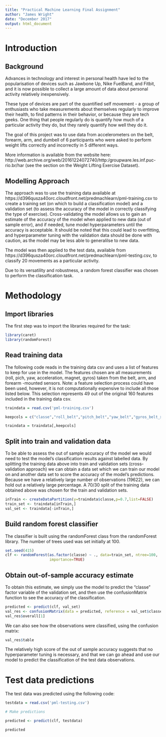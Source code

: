 ```yaml
---
title: "Practical Machine Learning Final Assignment"
author: "James Wright"
date: "December 2017"
output: html_document
---
```


# Introduction

## Background

Advances in technology and interest in personal health have led to the popularisation of devices such as Jawbone Up, Nike FuelBand, and Fitbit, and it is now possible to collect a large amount of data about personal activity relatively inexpensively. 

These type of devices are part of the quantified self movement - a group of enthusiasts who take measurements about themselves regularly to improve their health, to find patterns in their behavior, or because they are tech geeks. One thing that people regularly do is quantify how much of a particular activity they do, but they rarely quantify how well they do it. 

The goal of this project was to use data from accelerometers on the belt, forearm, arm, and dumbell of 6 participants who were asked to perform weight lifts correctly and incorrectly in 5 different ways. 

More information is available from the website here: http://web.archive.org/web/20161224072740/http:/groupware.les.inf.puc-rio.br/har (see the section on the Weight Lifting Exercise Dataset).

## Modelling Approach

The approach was to use the training data available at https://d396qusza40orc.cloudfront.net/predmachlearn/pml-training.csv to create a training set (on which to build a classification model) and a validation set (to assess the accuracy of the model in correctly classifying the type of exercise). Cross-validating the model allows us to gain an estimate of the accuracy of the model when applied to new data (out of sample error), and if needed, tune model hyperparameters until the accuracy is acceptable. It should be noted that this could lead to overfitting, and hyperparameter tuning with the validation data should be done with caution, as the model may be less able to generalilse to new data. 

The model was then applied to the test data, available from https://d396qusza40orc.cloudfront.net/predmachlearn/pml-testing.csv, to classify 20 movements as a particular activity. 

Due to its versatility and robustness, a random forest classifier was chosen to perform the classification task.

# Methodology

## Import libraries

The first step was to import the libraries required for the task:

```r
library(caret)
library(randomForest)
```

## Read training data

The following code reads in the training data csv and uses a list of features to keep for use in the model. The features chosen are all measurements (roll, pich, yaw, acceleration, magnet, gyros) taken from the belt, arm, and forearm -mounted sensors. Note: a feature selection process could have been used, however, it is not computationally expensive to include all those listed below. This selection represents 49 out of the original 160 features included in the training data csv.

```r
traindata = read.csv('pml-training.csv')

keepcols = c("classe","roll_belt","pitch_belt","yaw_belt","gyros_belt_x","gyros_belt_y","gyros_belt_z","accel_belt_x","accel_belt_y","accel_belt_z","magnet_belt_x","magnet_belt_y","magnet_belt_z","roll_arm","pitch_arm","yaw_arm","gyros_arm_x","gyros_arm_y","gyros_arm_z","accel_arm_x","accel_arm_y","accel_arm_z","magnet_arm_x","magnet_arm_y","magnet_arm_z","roll_dumbbell","pitch_dumbbell","yaw_dumbbell","gyros_dumbbell_x","gyros_dumbbell_y","gyros_dumbbell_z","accel_dumbbell_x","accel_dumbbell_y","accel_dumbbell_z","magnet_dumbbell_x","magnet_dumbbell_y","magnet_dumbbell_z","roll_forearm","pitch_forearm","yaw_forearm","gyros_forearm_x","gyros_forearm_y","gyros_forearm_z","accel_forearm_x","accel_forearm_y","accel_forearm_z","magnet_forearm_x","magnet_forearm_y","magnet_forearm_z")

traindata = traindata[,keepcols]
```

## Split into train and validation data

To be able to assess the out of sample accuracy of the model we would need to test the model's classification results against labelled data. By splitting the training data above into train and validation sets (cross-validation approach) we can obtain a data set which we can train our model on and another data set to score the accuracy of the model's predictions. Because we have a relatively large number of observations (19622), we can hold out a relatively large percentage. A 70/30 split of the training data obtained above was chosen for the train and validation sets. 

```r
inTrain <- createDataPartition(y=traindata$classe,p=0.7,list=FALSE)
train_set <- traindata[inTrain,]
val_set <- traindata[-inTrain,]
```

## Build random forest classifier

The classifier is built using the randomForest class from the randomForest library. The number of trees used was set initially at 100. 

```r
set.seed(415)
clf <- randomForest(as.factor(classe) ~ ., data=train_set, ntree=100, 
                    importance=TRUE)
```

## Obtain out-of-sample accuracy estimate

To obtain this estimate, we simply use the model to predict the "classe" factor variable of the validation set, and then use the confusionMatrix function to see the accuracy of the classification.

```r
predicted <- predict(clf, val_set)
val_res <- confusionMatrix(data = predicted, reference = val_set$classe)
val_res$overall[1]

```

We can also see how the observations were classified, using the confusion matrix:

```r
val_res$table
```

The relatively high score of the out of sample accuracy suggests that no hyperparameter tuning is necessary, and that we can go ahead and use our model to predict the classification of the test data observations. 

# Test data predictions

The test data was predicted using the following code:

```r
testdata = read.csv('pml-testing.csv')

# Make predictions

predicted <- predict(clf, testdata)

predicted
```